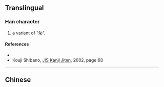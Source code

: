 {{character info/new}}
==Translingual==

===Han character===
{{Han char|rn=20|rad=勹|as=03|sn=5|four=|canj=PNI|ids=⿹勹夕}}

# a variant of "[[匆]]".

====References====
* {{Han ref|kx=0151.031|hdz=10257.031|uh=5307|ud=21255}}
*Kouji Shibano, [[w:ja:JIS漢字字典|JIS Kanji Jiten]], 2002,  page 68

----

==Chinese==
{{zh-see|匆|v}}